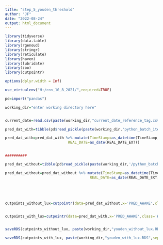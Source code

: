 ---
title: "step_5_youden_threshold"
author: "JF"
date: "2022-08-24"
output: html_document
---

```{r setup, include=FALSE}
library(tidyverse)
library(data.table)
library(rgenoud)
library(stringr)
library(reticulate)
library(haven)
library(lubridate)
library(zoo)
library(cutpointr)

options(dplyr.width = Inf)

use_virtualenv("H:/cnn_10_8_2021/",required=TRUE)

pd=import("pandas")

working_dir="enter working directory here"


current_date=read.csv(paste(working_dir,"current_date_reference_tag.csv",sep=""))

```

```{r }


pred_dat_with=tibble(pd$read_pickle(paste(working_dir,'python_batch_iteration_data/set_assignment_', current_date,'/predictions_1D_CNN_WITH_LUX.pkl',sep="")))

pred_dat_with=pred_dat_with %>% mutate(TimeStamp=as_datetime(TimeStamp,tz="UTC"),
                             REAL_DATE=as_date(REAL_DATE_EXT))


##########

pred_dat_without=tibble(pd$read_pickle(paste(working_dir,'/python_batch_iteration_data/set_assignment_',current_date,'/predictions_1D_CNN_WITHOUT_LUX.pkl',sep="")))

pred_dat_without=pred_dat_without %>% mutate(TimeStamp=as_datetime(TimeStamp,tz="UTC"),
                                       REAL_DATE=as_date(REAL_DATE_EXT))





cutpoints_without_lux=cutpointr(data=pred_dat_without,x='PRED_AWAKE',class='WI',method=maximize_metric,metric=youden)


cutpoints_with_lux=cutpointr(data=pred_dat_with,x='PRED_AWAKE',class='WI',method=maximize_metric,metric=youden)


saveRDS(cutpoints_without_lux, paste(working_dir,"youden_without_lux.RDS",sep=""))

saveRDS(cutpoints_with_lux, paste(working_dir,"youden_with_lux.RDS",sep=""))




```
